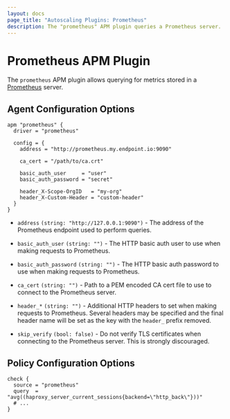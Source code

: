 ```yaml
---
layout: docs
page_title: "Autoscaling Plugins: Prometheus"
description: The "prometheus" APM plugin queries a Prometheus server.
---
```


# Prometheus APM Plugin

The `prometheus` APM plugin allows querying for metrics stored in a
[Prometheus][prometheus_io] server.

## Agent Configuration Options

```hcl
apm "prometheus" {
  driver = "prometheus"

  config = {
    address = "http://prometheus.my.endpoint.io:9090"

    ca_cert = "/path/to/ca.crt"

    basic_auth_user     = "user"
    basic_auth_password = "secret"

    header_X-Scope-OrgID   = "my-org"
    header_X-Custom-Header = "custom-header"
  }
}
```

- `address` `(string: "http://127.0.0.1:9090")` - The address of the Prometheus
  endpoint used to perform queries.

- `basic_auth_user` `(string: "")` - The HTTP basic auth user to use when
  making requests to Prometheus.

- `basic_auth_password` `(string: "")` - The HTTP basic auth password to use
  when making requests to Prometheus.

- `ca_cert` `(string: "")` - Path to a PEM encoded CA cert file to use to
  connect to the Prometheus server.

- `header_*` `(string: "")` - Additional HTTP headers to set when making
  requests to Prometheus. Several headers may be specified and the final header
  name will be set as the key with the `header_` prefix removed.

- `skip_verify` `(bool: false)` - Do not verify TLS certificates when
  connecting to the Prometheus server. This is strongly discouraged.

## Policy Configuration Options

```hcl
check {
  source = "prometheus"
  query  = "avg((haproxy_server_current_sessions{backend=\"http_back\"}))"
  # ...
}
```

[prometheus_io]: https://prometheus.io/
